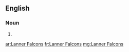 ==English==

===Noun===
{{head|en|plural}}

# {{plural of|Lanner Falcon|lang=en|nocat=1}}

[[ar:Lanner Falcons]]
[[fr:Lanner Falcons]]
[[mg:Lanner Falcons]]